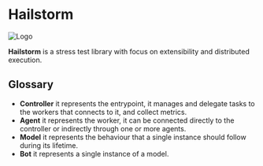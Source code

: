 
# Hailstorm

![Logo](../assets/hailstorm_man.png)

**Hailstorm** is a stress test library with focus on extensibility and distributed execution.

## Glossary

 * **Controller** it represents the entrypoint, it manages and delegate tasks to the workers that connects to it, and collect metrics.
 * **Agent** it represents the worker, it can be connected directly to the controller or indirectly through one or more agents.
 * **Model** it represents the behaviour that a single instance should follow during its lifetime.
 * **Bot** it represents a single instance of a model.